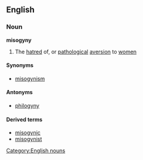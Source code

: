 {{wikipedia}}
==English==
===Noun===
'''misogyny'''
#The [[hatred]] of, or [[pathological]] [[aversion]] to [[women]]
====Synonyms====
*[[misogynism]]
====Antonyms====
*[[philogyny]]
====Derived terms====
*[[misogynic]]
*[[misogynist]]
[[Category:English nouns]]
